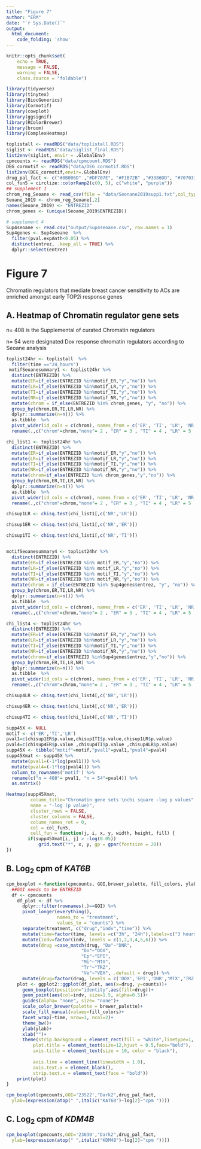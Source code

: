 ```yaml
---
title: "Figure 7"
author: "ERM"
date: "`r Sys.Date()`"
output:
  html_document:
    code_folding: 'show'
---
```


```r
knitr::opts_chunk$set(
	echo = TRUE,
	message = FALSE,
	warning = FALSE,
	class.source = "foldable")
```

```r

library(tidyverse)
library(tinytex)
library(BiocGenerics)
library(Cormotif)
library(cowplot)
library(ggsignif)
library(RColorBrewer)
library(broom)
library(ComplexHeatmap)
```

```r
toplistall <- readRDS("data/toplistall.RDS")
siglist <- readRDS("data/siglist_final.RDS")
list2env(siglist, envir = .GlobalEnv)
cpmcounts <- readRDS("data/cpmcount.RDS")
DEG_cormotif <- readRDS("data/DEG_cormotif.RDS")
list2env(DEG_cormotif,envir=.GlobalEnv)
drug_pal_fact <- c("#8B006D" ,"#DF707E", "#F1B72B" ,"#3386DD", "#707031","#41B333")
col_fun5 = circlize::colorRamp2(c(0, 5), c("white", "purple"))
## supplement 1
chrom_reg_Seoane <- read_csv(file = "data/Seonane2019supp1.txt",col_types = cols(...1 = col_skip()))
Seoane_2019 <- chrom_reg_Seoane[,2]
names(Seoane_2019) <- "ENTREZID"
chrom_genes <- (unique(Seoane_2019$ENTREZID))

# supplement 4
Sup4seoane <- read.csv("output/Sup4seoane.csv", row.names = 1)
Sup4genes <- Sup4seoane  %>% 
  filter(pval.expAnth<0.05) %>% 
  distinct(entrez, .keep_all = TRUE) %>% 
  dplyr::select(entrez)

```

# Figure 7
Chromatin regulators that mediate breast cancer sensitivity to ACs are enriched amongst early TOP2i response genes  


## A. Heatmap of Chromatin regulator gene sets

n= 408 is the Supplemental of curated Chromatin regulators

n= 54 were designated Dox response chromatin regulators according to Seoane analysis


```r

toplist24hr <- toplistall  %>% 
  filter(time =="24_hours")
 motifSeoanesummary1 <- toplist24hr %>% 
  distinct(ENTREZID) %>% 
  mutate(ER=if_else(ENTREZID %in%motif_ER,"y","no")) %>% 
  mutate(LR=if_else(ENTREZID %in%motif_LR,"y","no")) %>%
  mutate(TI=if_else(ENTREZID %in%motif_TI,"y","no")) %>%
  mutate(NR=if_else(ENTREZID %in%motif_NR,"y","no")) %>%
  mutate(chrom = if_else(ENTREZID %in% chrom_genes, "y", "no")) %>% 
  group_by(chrom,ER,TI,LR,NR) %>% 
  dplyr::summarize(n=n()) %>% 
  as.tibble  %>% 
  pivot_wider(id_cols = c(chrom), names_from = c('ER', 'TI', 'LR', 'NR'), values_from= n) %>% 
  rename(.,c("chrom"=chrom,"none"= 2 , "ER" = 3 , "TI" = 4 , "LR" = 5 ,"NR" = 6))

chi_list1 <- toplist24hr %>% 
  distinct(ENTREZID) %>% 
  mutate(ER=if_else(ENTREZID %in%motif_ER,"y","no")) %>% 
  mutate(LR=if_else(ENTREZID %in%motif_LR,"y","no")) %>%
  mutate(TI=if_else(ENTREZID %in%motif_TI,"y","no")) %>%
  mutate(NR=if_else(ENTREZID %in%motif_NR,"y","no")) %>%
  mutate(chrom=if_else(ENTREZID %in% chrom_genes,"y","no")) %>% 
  group_by(chrom,ER,TI,LR,NR) %>% 
  dplyr::summarize(n=n()) %>% 
  as.tibble  %>% 
  pivot_wider(id_cols = c(chrom), names_from = c('ER', 'TI', 'LR', 'NR'), values_from= n) %>% 
  rename(.,c("chrom"=chrom,"none"= 2 , "ER" = 3 , "TI" = 4 , "LR" = 5 ,"NR" = 6))

chisup1LR <- chisq.test(chi_list1[,c('NR','LR')])

chisup1ER <- chisq.test(chi_list1[,c('NR','ER')])

chisup1TI <- chisq.test(chi_list1[,c('NR','TI')])


motifSeoanesummary4 <- toplist24hr %>% 
  distinct(ENTREZID) %>% 
  mutate(ER=if_else(ENTREZID %in% motif_ER,"y","no")) %>% 
  mutate(LR=if_else(ENTREZID %in% motif_LR,"y","no")) %>%
  mutate(TI=if_else(ENTREZID %in% motif_TI,"y","no")) %>%
  mutate(NR=if_else(ENTREZID %in% motif_NR,"y","no")) %>%
  mutate(chrom = if_else(ENTREZID %in% Sup4genes$entrez, "y", "no")) %>% 
  group_by(chrom,ER,TI,LR,NR) %>% 
  dplyr::summarize(n=n()) %>% 
  as.tibble  %>% 
  pivot_wider(id_cols = c(chrom), names_from = c('ER', 'TI', 'LR', 'NR'), values_from= n) %>% 
  rename(.,c("chrom"=chrom,"none"= 2 , "ER" = 3 , "TI" = 4 , "LR" = 5 ,"NR" = 6))

chi_list4 <- toplist24hr %>% 
  distinct(ENTREZID) %>% 
  mutate(ER=if_else(ENTREZID %in%motif_ER,"y","no")) %>% 
  mutate(LR=if_else(ENTREZID %in%motif_LR,"y","no")) %>%
  mutate(TI=if_else(ENTREZID %in%motif_TI,"y","no")) %>%
  mutate(NR=if_else(ENTREZID %in%motif_NR,"y","no")) %>%
  mutate(chrom=if_else(ENTREZID %in%Sup4genes$entrez,"y","no")) %>% 
  group_by(chrom,ER,TI,LR,NR) %>% 
  dplyr::summarize(n=n()) %>% 
  as.tibble  %>% 
  pivot_wider(id_cols = c(chrom), names_from = c('ER', 'TI', 'LR', 'NR'), values_from= n) %>% 
  rename(.,c("chrom"=chrom,"none"= 2 , "ER" = 3 , "TI" = 4 , "LR" = 5 ,"NR" = 6))

chisup4LR <- chisq.test(chi_list4[,c('NR','LR')])

chisup4ER <- chisq.test(chi_list4[,c('NR','ER')])

chisup4TI <- chisq.test(chi_list4[,c('NR','TI')])

supp45X <- NULL
motif <- c('ER','TI','LR')
pval1=c(chisup1ER$p.value,chisup1TI$p.value,chisup1LR$p.value)
pval4=c(chisup4ER$p.value ,chisup4TI$p.value ,chisup4LR$p.value)
supp45X <- tibble("motif"=motif,"pval1"=pval1,"pval4"=pval4)
supp45Xmat <- supp45X %>% 
  mutate(pval1=(-1*log(pval1))) %>% 
  mutate(pval4=(-1*log(pval4))) %>% 
  column_to_rownames('motif') %>% 
  rename(c("n = 408"= pval1, "n = 54"=pval4)) %>% 
  as.matrix()

Heatmap(supp45Xmat,
         column_title="Chromatin gene sets \nchi square -log p values", 
         name = "-log (p value)", 
         cluster_rows = FALSE, 
         cluster_columns = FALSE, 
         column_names_rot = 0,
         col = col_fun5,
         cell_fun = function(j, i, x, y, width, height, fill) {
        if(supp45Xmat[i, j] > -log(0.05))
            grid.text("*", x, y, gp = gpar(fontsize = 20))
})


```



## B.  Log~2~ cpm of *KAT6B*


```r
cpm_boxplot <-function(cpmcounts, GOI,brewer_palette, fill_colors, ylab) {
  ##GOI needs to be ENTREZID
  df <- cpmcounts
    df_plot <- df %>% 
      dplyr::filter(rownames(.)==GOI) %>%
      pivot_longer(everything(),
                   names_to = "treatment",
                   values_to = "counts") %>%
      separate(treatment, c("drug","indv","time")) %>%
      mutate(time=factor(time, levels =c("3h", "24h"),labels=c("3 hours","24 hours"))) %>%
      mutate(indv=factor(indv, levels = c(1,2,3,4,5,6))) %>%
      mutate(drug =case_match(drug, "Da"~"DNR",
                            "Do"~"DOX",
                            "Ep"~"EPI",
                            "Mi"~"MTX",
                            "Tr"~"TRZ",
                            "Ve"~"VEH", .default = drug)) %>% 
      mutate(drug=factor(drug, levels = c('DOX','EPI','DNR','MTX','TRZ','VEH')))
    plot <- ggplot2::ggplot(df_plot, aes(x=drug, y=counts))+
      geom_boxplot(position="identity",aes(fill=drug))+
      geom_point(aes(col=indv, size=1.5, alpha=0.5))+
      guides(alpha= "none", size= "none")+
      scale_color_brewer(palette = brewer_palette)+
      scale_fill_manual(values=fill_colors)+
      facet_wrap(~time, nrow=1, ncol=2)+
      theme_bw()+
      ylab(ylab)+
      xlab("")+
      theme(strip.background = element_rect(fill = "white",linetype=1, linewidth = 0.5),
          plot.title = element_text(size=12,hjust = 0.5,face="bold"),
          axis.title = element_text(size = 10, color = "black"),
          
          axis.line = element_line(linewidth = 1.0),
          axis.text.x = element_blank(),
          strip.text.x = element_text(face = "bold"))
    print(plot)
}

cpm_boxplot(cpmcounts,GOI='23522',"Dark2",drug_pal_fact,
  ylab=(expression(atop(" ",italic("KAT6B")~log[2]~"cpm "))))


```


## C.  Log~2~ cpm of *KDM4B*


```r

cpm_boxplot(cpmcounts,GOI='23030',"Dark2",drug_pal_fact,
  ylab=(expression(atop(" ",italic("KDM4B")~log[2]~"cpm "))))

```


